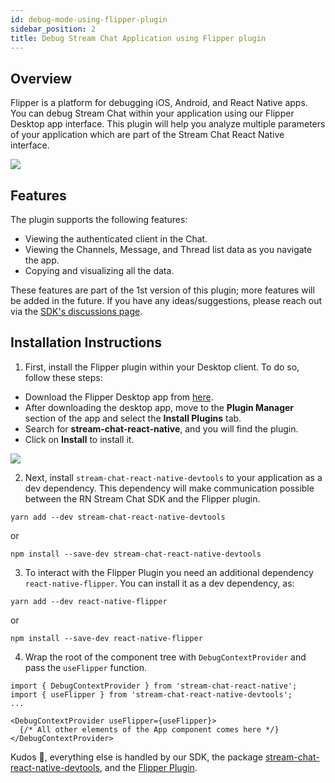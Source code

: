 ```yaml
---
id: debug-mode-using-flipper-plugin
sidebar_position: 2
title: Debug Stream Chat Application using Flipper plugin
---
```



## Overview

Flipper is a platform for debugging iOS, Android, and React Native apps. You can debug Stream Chat within your application using our Flipper Desktop app interface. This plugin will help you analyze multiple parameters of your application which are part of the Stream Chat React Native interface.

<img src={FlipperBanner} />

## Features
The plugin supports the following features:
- Viewing the authenticated client in the Chat.
- Viewing the Channels, Message, and Thread list data as you navigate the app.
- Copying and visualizing all the data.

These features are part of the 1st version of this plugin; more features will be added in the future. If you have any ideas/suggestions, please reach out via the [SDK's discussions page](https://github.com/GetStream/stream-chat-react-native/discussions).

## Installation Instructions

1. First, install the Flipper plugin within your Desktop client. To do so, follow these steps:

  - Download the Flipper Desktop app from [here](https://fbflipper.com/).
  - After downloading the desktop app, move to the **Plugin Manager** section of the app and select the **Install Plugins** tab.
  - Search for **stream-chat-react-native**, and you will find the plugin.
  - Click on **Install** to install it.

  <img src={FlipperDesktopGuide} />

2. Next, install `stream-chat-react-native-devtools` to your application as a dev dependency. This dependency will make communication possible between the RN Stream Chat SDK and the Flipper plugin.

  ```
  yarn add --dev stream-chat-react-native-devtools
  ```

  or

  ```
  npm install --save-dev stream-chat-react-native-devtools
  ```

3. To interact with the Flipper Plugin you need an additional dependency `react-native-flipper`. You can install it as a dev dependency, as:

  ```
  yarn add --dev react-native-flipper
  ```

  or

  ```
  npm install --save-dev react-native-flipper
  ```

4. Wrap the root of the component tree with `DebugContextProvider` and pass the `useFlipper` function.

  ```tsx
  import { DebugContextProvider } from 'stream-chat-react-native';
  import { useFlipper } from 'stream-chat-react-native-devtools';
  ...

  <DebugContextProvider useFlipper={useFlipper}>
    {/* All other elements of the App component comes here */}
  </DebugContextProvider>
  ```

Kudos 🎉, everything else is handled by our SDK, the package [stream-chat-react-native-devtools](https://www.npmjs.com/package/stream-chat-react-native-devtools), and the [Flipper Plugin](https://www.npmjs.com/package/flipper-plugin-stream-chat-react-native).
